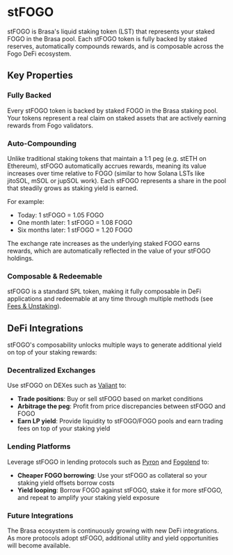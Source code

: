 # stFOGO

stFOGO is Brasa's liquid staking token (LST) that represents your staked FOGO in
the Brasa pool. Each stFOGO token is fully backed by staked reserves,
automatically compounds rewards, and is composable across the Fogo DeFi
ecosystem.

## Key Properties

### Fully Backed

Every stFOGO token is backed by staked FOGO in the Brasa staking pool. Your
tokens represent a real claim on staked assets that are actively earning rewards
from Fogo validators.

### Auto-Compounding

Unlike traditional staking tokens that maintain a 1:1 peg (e.g. stETH on
Ethereum), stFOGO automatically accrues rewards, meaning its value increases
over time relative to FOGO (similar to how Solana LSTs like jitoSOL, mSOL or
jupSOL work). Each stFOGO represents a share in the pool that steadily grows as
staking yield is earned.

For example:

- Today: 1 stFOGO = 1.05 FOGO
- One month later: 1 stFOGO = 1.08 FOGO
- Six months later: 1 stFOGO = 1.20 FOGO

The exchange rate increases as the underlying staked FOGO earns rewards, which
are automatically reflected in the value of your stFOGO holdings.

### Composable & Redeemable

stFOGO is a standard SPL token, making it fully composable in DeFi applications
and redeemable at any time through multiple methods (see
[Fees & Unstaking](/overview/fees-unstaking)).

## DeFi Integrations

stFOGO's composability unlocks multiple ways to generate additional yield on top
of your staking rewards:

### Decentralized Exchanges

Use stFOGO on DEXes such as [Valiant](https://valiant.trade) to:

- **Trade positions**: Buy or sell stFOGO based on market conditions
- **Arbitrage the peg**: Profit from price discrepancies between stFOGO and FOGO
- **Earn LP yield**: Provide liquidity to stFOGO/FOGO pools and earn trading
  fees on top of your staking yield

### Lending Platforms

Leverage stFOGO in lending protocols such as [Pyron](https://pyron.fi) and
[Fogolend](https://fogolend.com/) to:

- **Cheaper FOGO borrowing**: Use your stFOGO as collateral so your staking
  yield offsets borrow costs
- **Yield looping**: Borrow FOGO against stFOGO, stake it for more stFOGO, and
  repeat to amplify your staking yield exposure

### Future Integrations

The Brasa ecosystem is continuously growing with new DeFi integrations. As more
protocols adopt stFOGO, additional utility and yield opportunities will become
available.
